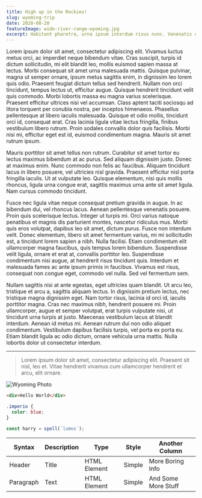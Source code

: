 ```yaml
---
title: High up in the Rockies!
slug: wyoming-trip
date: 2020-08-20
featureImage: wide-river-range-wyoming.jpg
excerpt: Habitant pharetra, urna ipsum interdum risus nunc. Venenatis orci, sagittis, elementum urna.Habitant pharetra, urna ipsum interdum risus nunc. Venenatis orci, sagittis, elementum urna.
---
```


Lorem ipsum dolor sit amet, consectetur adipiscing elit. Vivamus luctus metus orci, ac imperdiet neque bibendum vitae. Cras suscipit, turpis id dictum sollicitudin, mi elit blandit leo, mollis euismod sapien massa at lectus. Morbi consequat sit amet urna malesuada mattis. Quisque pulvinar, magna ut semper ornare, ipsum metus sagittis enim, in dignissim leo lorem quis odio. Praesent feugiat dictum tellus sed hendrerit. Nullam non orci tincidunt, tempus lectus ut, efficitur augue. Quisque hendrerit tincidunt velit quis commodo. Morbi lobortis massa eu magna varius scelerisque. Praesent efficitur ultrices nisi vel accumsan. Class aptent taciti sociosqu ad litora torquent per conubia nostra, per inceptos himenaeos. Phasellus pellentesque at libero iaculis malesuada. Quisque et odio mollis, tincidunt orci id, consequat erat. Cras lacinia ligula vitae lectus fringilla, finibus vestibulum libero rutrum. Proin sodales convallis dolor quis facilisis. Morbi nisi mi, efficitur eget est id, euismod condimentum magna. Mauris sit amet rutrum ipsum.

Mauris porttitor sit amet tellus non rutrum. Curabitur sit amet tortor eu lectus maximus bibendum at ac purus. Sed aliquam dignissim justo. Donec at maximus enim. Nunc commodo non felis ac faucibus. Aliquam tincidunt lacus in libero posuere, vel ultricies nisl gravida. Praesent efficitur nisl porta fringilla iaculis. Ut at vulputate leo. Quisque elementum, nisi quis mollis rhoncus, ligula urna congue erat, sagittis maximus urna ante sit amet ligula. Nam cursus commodo tincidunt.

Fusce nec ligula vitae neque consequat pretium gravida in augue. In ac bibendum dui, vel rhoncus lacus. Aenean pellentesque venenatis posuere. Proin quis scelerisque lectus. Integer ut turpis mi. Orci varius natoque penatibus et magnis dis parturient montes, nascetur ridiculus mus. Morbi quis eros volutpat, dapibus leo sit amet, dictum purus. Fusce non interdum velit. Donec elementum, libero sit amet fermentum varius, mi mi sollicitudin est, a tincidunt lorem sapien a nibh. Nulla facilisi. Etiam condimentum elit ullamcorper magna faucibus, quis tempus lorem bibendum. Suspendisse velit ligula, ornare et erat at, convallis porttitor leo. Suspendisse condimentum nisi augue, at hendrerit risus tincidunt quis. Interdum et malesuada fames ac ante ipsum primis in faucibus. Vivamus est risus, consequat non congue eget, commodo vel nulla. Sed vel fermentum sem.

Nullam sagittis nisi at ante egestas, eget ultricies quam blandit. Ut arcu leo, tristique et arcu a, sagittis aliquam lectus. In dignissim pretium lectus, nec tristique magna dignissim eget. Nam tortor risus, lacinia id orci id, iaculis porttitor magna. Cras nec maximus nibh, hendrerit posuere mi. Proin ullamcorper, augue et semper volutpat, erat turpis vulputate nisi, ut tincidunt urna turpis at justo. Maecenas vestibulum lacus at blandit interdum. Aenean id metus mi. Aenean rutrum dui non odio aliquet condimentum. Vestibulum dapibus facilisis turpis, vel porta ex porta eu. Etiam blandit ligula ac odio dictum, ornare vehicula urna mattis. Nulla lobortis dolor ut consectetur interdum.

---

> Lorem ipsum dolor sit amet, consectetur adipiscing elit. Praesent sit nisl, leo et. Vitae hendrerit vivamus cum ullamcorper hendrerit et arcu, elit ornare.

![Wyoming Photo](wide-river-range-wyoming.jpg)

```html
<div>Hello World</div>
```

```css
.imperio {
  color: blue;
}
```

```js
const harry = spell(`lumos`);
```

| Syntax    | Description | Type         | Style  | Another Column      |
| --------- | ----------- | ------------ | ------ | ------------------- |
| Header    | Title       | HTML Element | Simple | More Boring Info    |
| Paragraph | Text        | HTML Element | Simple | And Some More Stuff |
